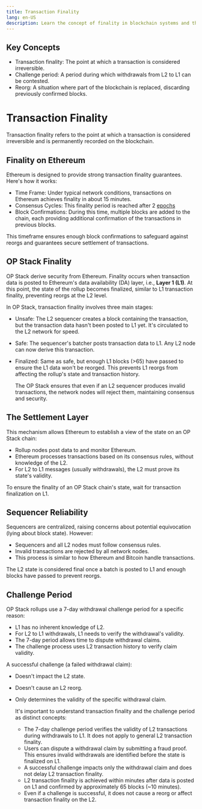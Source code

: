 ```yaml
---
title: Transaction Finality 
lang: en-US
description: Learn the concept of finality in blockchain systems and the steps involved in achieving transaction settlement.
---
```



## Key Concepts

*   Transaction finality: The point at which a transaction is considered irreversible.
*   Challenge period: A period during which withdrawals from L2 to L1 can be contested.
*   Reorg: A situation where part of the blockchain is replaced, discarding previously confirmed blocks.

# Transaction Finality

Transaction finality refers to the point at which a transaction is considered irreversible and is permanently recorded on the blockchain.

## Finality on Ethereum

Ethereum is designed to provide strong transaction finality guarantees. Here's how it works:

*   Time Frame: Under typical network conditions, transactions on Ethereum achieves finality in about 15 minutes.
*   Consensus Cycles: This finality period is reached after 2 [epochs](https://info.etherscan.com/epoch-in-ethereum/)
*   Block Confirmations: During this time, multiple blocks are added to the chain, each providing additional confirmation of the transactions in previous blocks.

This timeframe ensures enough block confirmations to safeguard against reorgs and guarantees secure settlement of transactions.

## OP Stack Finality

OP Stack derive security from Ethereum. Finality occurs when transaction data is posted to Ethereum's data availability (DA) layer, i.e., **Layer 1 (L1)**.
At this point, the state of the rollup becomes finalized, similar to L1 transaction finality, preventing reorgs at the L2 level.

In OP Stack, transaction finality involves three main stages:

*   Unsafe: The L2 sequencer creates a block containing the transaction, but the transaction data hasn't been posted to L1 yet. It's circulated to the L2 network for speed.

*   Safe: The sequencer's batcher posts transaction data to L1. Any L2 node can now derive this transaction.

*   Finalized: Same as safe, but enough L1 blocks (>65) have passed to ensure the L1 data won't be reorged. This prevents L1 reorgs from affecting the rollup's state and transaction history.

    <Callout type="info">
      The OP Stack ensures that even if an L2 sequencer produces invalid transactions, the network nodes will reject them, maintaining consensus and security.
    </Callout>

## The Settlement Layer

This mechanism allows Ethereum to establish a view of the state on an OP Stack chain:

*   Rollup nodes post data to and monitor Ethereum.
*   Ethereum processes transactions based on its consensus rules, without knowledge of the L2.
*   For L2 to L1 messages (usually withdrawals), the L2 must prove its state's validity.

To ensure the finality of an OP Stack chain's state, wait for transaction finalization on L1.

## Sequencer Reliability

Sequencers are centralized, raising concerns about potential equivocation (lying about block state). However:

*   Sequencers and all L2 nodes must follow consensus rules.
*   Invalid transactions are rejected by all network nodes.
*   This process is similar to how Ethereum and Bitcoin handle transactions.

The L2 state is considered final once a batch is posted to L1 and enough blocks have passed to prevent reorgs.

## Challenge Period

OP Stack rollups use a 7-day withdrawal challenge period for a specific reason:

*   L1 has no inherent knowledge of L2.
*   For L2 to L1 withdrawals, L1 needs to verify the withdrawal's validity.
*   The 7-day period allows time to dispute withdrawal claims.
*   The challenge process uses L2 transaction history to verify claim validity.

A successful challenge (a failed withdrawal claim):

*   Doesn't impact the L2 state.
*   Doesn't cause an L2 reorg.
*   Only determines the validity of the specific withdrawal claim.

    <Callout type="info">
      It's important to understand transaction finality and the challenge period as distinct concepts:

      *   The 7-day challenge period verifies the validity of L2 transactions during withdrawals to L1. It does not apply to general L2 transaction finality.
      *   Users can dispute a withdrawal claim by submitting a fraud proof. This ensures invalid withdrawals are identified before the state is finalized on L1.
      *   A successful challenge impacts only the withdrawal claim and does not delay L2 transaction finality.
      *   L2 transaction finality is achieved within minutes after data is posted on L1 and confirmed by approximately 65 blocks (\~10 minutes).
      *   Even if a challenge is successful, it does not cause a reorg or affect transaction finality on the L2.
    </Callout>
